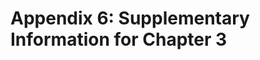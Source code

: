 \newpage

# Appendix 6: Supplementary Information for Chapter 3

\includepdf[pages = -, nup = 1, pagecommand = {}]{rmd/published/rpdb-pdb-s3.pdf}
